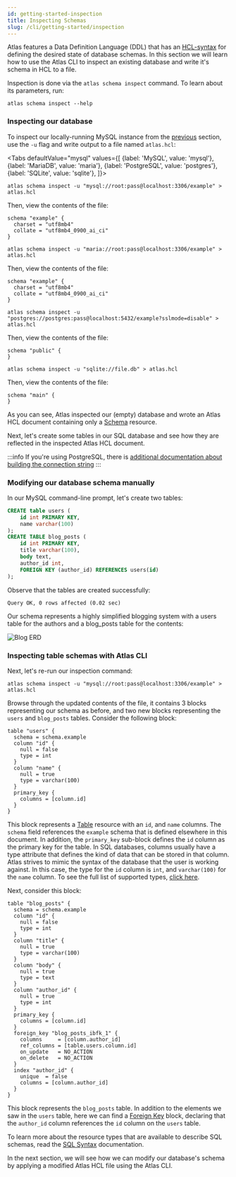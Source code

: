 ```yaml
---
id: getting-started-inspection
title: Inspecting Schemas
slug: /cli/getting-started/inspection
---
```



Atlas features a Data Definition Language (DDL) that has an [HCL-syntax](https://github.com/hashicorp/hcl)
for defining the desired state of database schemas. In this section we will learn how to use the Atlas
CLI to inspect an existing database and write it's schema in HCL to a file. 

Inspection is done via the `atlas schema inspect` command. To learn about its parameters, run:
```shell
atlas schema inspect --help
```

### Inspecting our database

To inspect our locally-running MySQL instance from the [previous](01-introduction.mdx) section,
use the `-u` flag and write output to a file named `atlas.hcl`:

<Tabs
defaultValue="mysql"
values={[
{label: 'MySQL', value: 'mysql'},
{label: 'MariaDB', value: 'maria'},
{label: 'PostgreSQL', value: 'postgres'},
{label: 'SQLite', value: 'sqlite'},
]}>
<TabItem value="mysql">

```shell
atlas schema inspect -u "mysql://root:pass@localhost:3306/example" > atlas.hcl
```

Then, view the contents of the file:

```hcl title="atlas.hcl"
schema "example" {
  charset = "utf8mb4"
  collate = "utf8mb4_0900_ai_ci"
}
```

</TabItem>
<TabItem value="maria">

```shell
atlas schema inspect -u "maria://root:pass@localhost:3306/example" > atlas.hcl
```

Then, view the contents of the file:

```hcl title="atlas.hcl"
schema "example" {
  charset = "utf8mb4"
  collate = "utf8mb4_0900_ai_ci"
}
```

</TabItem>
<TabItem value="postgres">

```shell
atlas schema inspect -u "postgres://postgres:pass@localhost:5432/example?sslmode=disable" > atlas.hcl
```

Then, view the contents of the file:

```hcl title="atlas.hcl"
schema "public" {
}
```

</TabItem>
<TabItem value="sqlite">

```shell
atlas schema inspect -u "sqlite://file.db" > atlas.hcl
```

Then, view the contents of the file:

```hcl title="atlas.hcl"
schema "main" {
}
```

</TabItem>
</Tabs>

As you can see, Atlas inspected our (empty) database and wrote an Atlas HCL document 
containing only a [Schema](../ddl/sql.mdx#schema) resource.

Next, let's create some tables in our SQL database and see how they are reflected
in the inspected Atlas HCL document.

:::info
If you're using PostgreSQL, there is [additional documentation about building the connection string](../url#ssltls-mode)
:::

### Modifying our database schema manually

In our MySQL command-line prompt, let's create two tables:
```sql
CREATE table users (
    id int PRIMARY KEY,
    name varchar(100)
);
CREATE TABLE blog_posts (
    id int PRIMARY KEY,
    title varchar(100),
    body text,
    author_id int,
    FOREIGN KEY (author_id) REFERENCES users(id)
);
```
Observe that the tables are created successfully:
```text
Query OK, 0 rows affected (0.02 sec)
```
Our schema represents a highly simplified blogging system with a users
table for the authors and a blog_posts table for the contents:

![Blog ERD](https://atlasgo.io/uploads/images/blog-erd.png)

### Inspecting table schemas with Atlas CLI

Next, let's re-run our inspection command:
```shell
atlas schema inspect -u "mysql://root:pass@localhost:3306/example" > atlas.hcl
```
Browse through the updated contents of the file, it contains 3 blocks representing
our schema as before, and two new blocks representing the `users` and `blog_posts` tables.
Consider the following block:
```hcl
table "users" {
  schema = schema.example
  column "id" {
    null = false
    type = int
  }
  column "name" {
    null = true
    type = varchar(100)
  }
  primary_key {
    columns = [column.id]
  }
}
```
This block represents a [Table](../ddl/sql.mdx#table) resource with an `id`, and `name`
columns. The `schema` field references the `example` schema that is defined elsewhere
in this document. In addition, the `primary_key` sub-block defines the `id` column as 
the primary key for the table. In SQL databases, columns usually have a type attribute
that defines the kind of data that can be stored in that column. Atlas strives to 
mimic the syntax of the database that the user is working against. In this case, the
type for the `id` column is `int`, and `varchar(100)` for the `name` column. To
see the full list of supported types, [click here](../ddl/sql_types.md).


Next, consider this block:
```hcl
table "blog_posts" {
  schema = schema.example
  column "id" {
    null = false
    type = int
  }
  column "title" {
    null = true
    type = varchar(100)
  }
  column "body" {
    null = true
    type = text
  }
  column "author_id" {
    null = true
    type = int
  }
  primary_key {
    columns = [column.id]
  }
  foreign_key "blog_posts_ibfk_1" {
    columns     = [column.author_id]
    ref_columns = [table.users.column.id]
    on_update   = NO_ACTION
    on_delete   = NO_ACTION
  }
  index "author_id" {
    unique  = false
    columns = [column.author_id]
  }
}
```
This block represents the `blog_posts` table. In addition to the elements
we saw in the `users` table, here we can find a [Foreign Key](../ddl/sql.mdx#foreign-key)
block, declaring that the `author_id` column references the `id` column on the
`users` table.

To learn more about the resource types that are available to describe SQL schemas,
read the [SQL Syntax](../ddl/sql.mdx) documentation.

In the next section, we will see how we can modify our database's schema by 
applying a modified Atlas HCL file using the Atlas CLI.
